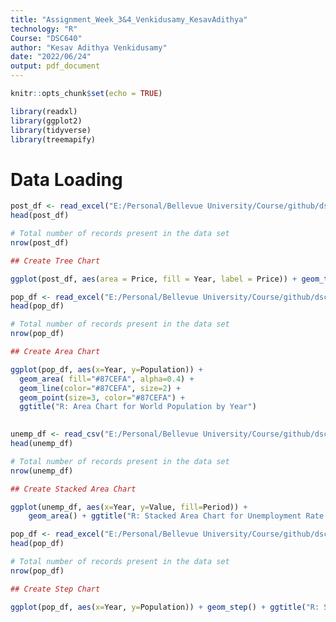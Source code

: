 ```yaml
---
title: "Assignment_Week_3&4_Venkidusamy_KesavAdithya"
technology: "R"
Course: "DSC640"
author: "Kesav Adithya Venkidusamy"
date: "2022/06/24"
output: pdf_document
---
```



```r
knitr::opts_chunk$set(echo = TRUE)

library(readxl)
library(ggplot2)
library(tidyverse)
library(treemapify)

```

# Data Loading
```r

post_df <- read_excel("E:/Personal/Bellevue University/Course/github/dsc640/Week 3&4/us-postage.xlsm")
head(post_df)

# Total number of records present in the data set
nrow(post_df)

## Create Tree Chart

ggplot(post_df, aes(area = Price, fill = Year, label = Price)) + geom_treemap() + geom_treemap_text() + ggtitle("R: Tree Chart for Postal Price by Year")

```
```r

pop_df <- read_excel("E:/Personal/Bellevue University/Course/github/dsc640/Week 3&4/world-population.xlsm")
head(pop_df)

# Total number of records present in the data set
nrow(pop_df)

## Create Area Chart

ggplot(pop_df, aes(x=Year, y=Population)) +
  geom_area( fill="#87CEFA", alpha=0.4) +
  geom_line(color="#87CEFA", size=2) +
  geom_point(size=3, color="#87CEFA") +
  ggtitle("R: Area Chart for World Population by Year")
  

```
```r

unemp_df <- read_csv("E:/Personal/Bellevue University/Course/github/dsc640/Week 3&4/unemployement-rate-1948-2010.csv")
head(unemp_df)

# Total number of records present in the data set
nrow(unemp_df)

## Create Stacked Area Chart

ggplot(unemp_df, aes(x=Year, y=Value, fill=Period)) + 
    geom_area() + ggtitle("R: Stacked Area Chart for Unemployment Rate by Year for Various Periods")
```

```r

pop_df <- read_excel("E:/Personal/Bellevue University/Course/github/dsc640/Week 3&4/world-population.xlsm")
head(pop_df)

# Total number of records present in the data set
nrow(pop_df)

## Create Step Chart

ggplot(pop_df, aes(x=Year, y=Population)) + geom_step() + ggtitle("R: Step Chart for World Population by Year")
```